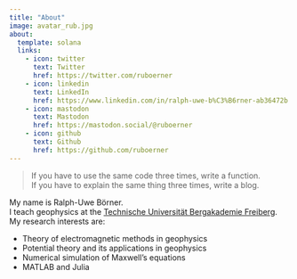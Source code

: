 ```yaml
---
title: "About"
image: avatar_rub.jpg
about:
  template: solana
  links:
    - icon: twitter
      text: Twitter
      href: https://twitter.com/ruboerner
    - icon: linkedin
      text: LinkedIn
      href: https://www.linkedin.com/in/ralph-uwe-b%C3%B6rner-ab36472b
    - icon: mastodon
      text: Mastodon
      href: https://mastodon.social/@ruboerner
    - icon: github
      text: Github
      href: https://github.com/ruboerner
---
```


> If you have to use the same code three times, write a function.\
> If you have to explain the same thing three times, write a blog.

My name is Ralph-Uwe Börner.\
I teach geophysics at the [Technische Universität Bergakademie Freiberg](http://tu-freiberg.de).\
My research interests are:

-   Theory of electromagnetic methods in geophysics
-   Potential theory and its applications in geophysics
-   Numerical simulation of Maxwell's equations
-   MATLAB and Julia
